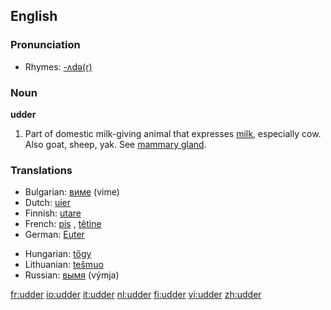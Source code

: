==English==

===Pronunciation===
*Rhymes: [[Rhymes:English:-ʌdə(r)|-ʌdə(r)]]

===Noun===
'''udder'''

# Part of domestic milk-giving animal that expresses [[milk]], especially cow.  Also goat, sheep, yak.  See [[mammary gland]].

===Translations===
{{top}}
*Bulgarian: [[виме]] (vime) {{n}}
*Dutch: [[uier]] {{m}}
*Finnish: [[utare]]
*French: [[pis]] {{m}}, [[têtine]] 
*German: [[Euter]] {{m}}
{{mid}}
*Hungarian: [[tőgy]]
*Lithuanian: [[tešmuo]] {{m}}
*Russian: [[вымя]] (výmja) {{n}}
{{bottom}}

[[fr:udder]]
[[io:udder]]
[[it:udder]]
[[nl:udder]]
[[fi:udder]]
[[vi:udder]]
[[zh:udder]]